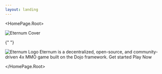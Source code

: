 ```yaml
---
layout: landing
---
```



<HomePage.Root>
  <div style={{
    position: "absolute",
    inset: 0,
    zIndex: -10
  }}>
    <img 
      src={`/images/covers/0${Math.floor(Math.random() * 8) + 1}.png`}
      alt="Eternum Cover"
      style={{
        width: "100%",
        height: "100%",
        objectFit: "cover"
      }}
    />
  </div>

{" "}

<img src="/images/logos/eternum_words_logo.svg" alt="Eternum Logo" />
<HomePage.Description>
  Eternum is a decentralized, open-source, and community-driven 4x MMO game built on the Dojo framework.
</HomePage.Description>
<HomePage.Buttons>
  <HomePage.Button href="/overview/introduction" variant="primary">
    Get started
  </HomePage.Button>
  <HomePage.Button href="https://eternum.realms.world" variant="outline">
    Play Now
  </HomePage.Button>
</HomePage.Buttons>

</HomePage.Root>

